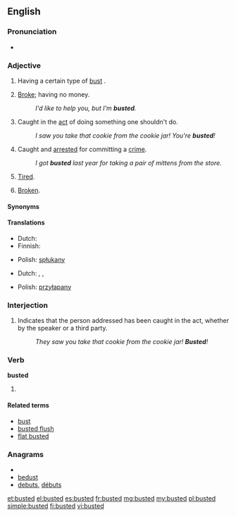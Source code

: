 ==English==

===Pronunciation===
* {{IPA|/ˈbʌstəd/}}

===Adjective===
{{en-adj|-}}

# {{context|used in combination with an adjective}} Having a certain type of [[bust]] {{gloss|breasts; cleavage}}.
# {{slang}} [[broke|Broke]]; having no money.
#: ''I'd like to help you, but I'm '''busted'''.''
# {{rfd-sense}} {{slang}} Caught in the [[act]] of doing something one shouldn't do.
#: ''I saw you take that cookie from the cookie jar! You're '''busted'''!''
# {{rfd-sense}} {{slang}} Caught and [[arrested]] for committing a [[crime]].
#: ''I got '''busted''' last year for taking a pair of mittens from the store.''
# {{slang}} [[tired|Tired]].
# {{slang}} [[broken|Broken]].

====Synonyms====
{{ws_refer|tired|exhausted}}

====Translations====
{{trans-top|having no money}}
* Dutch: {{t|nl|platzak}}
* Finnish: {{t+|fi|rahaton}}
{{trans-mid}}
* Polish: [[spłukany]]
{{trans-bottom}}

{{trans-top|caught in the act}}
* Dutch: {{t|nl|gepakt zijn}}, {{t|nl|erbij zijn}}, {{t-|nl|betrapt}}
{{trans-mid}}
* Polish: [[przyłapany]]
{{trans-bottom}}

===Interjection===
{{infl|en|interjection}}

# {{rfd-sense}} Indicates that the person addressed has been caught in the act, whether by the speaker or a third party.
#: ''They saw you take that cookie from the cookie jar! '''Busted'''!''

===Verb===
'''busted'''

# {{past of|[[bust]]}}

====Related terms====
* [[bust]]
* [[busted flush]]
* [[flat busted]]

===Anagrams===
* {{alphagram|bdestu}}
* [[bedust#English|bedust]]
* [[debuts#English|debuts]], [[débuts#English|débuts]]

[[et:busted]]
[[el:busted]]
[[es:busted]]
[[fr:busted]]
[[mg:busted]]
[[my:busted]]
[[pl:busted]]
[[simple:busted]]
[[fi:busted]]
[[vi:busted]]